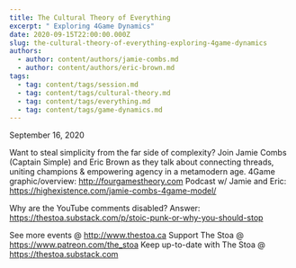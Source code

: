```yaml
---
title: The Cultural Theory of Everything
excerpt: " Exploring 4Game Dynamics"
date: 2020-09-15T22:00:00.000Z
slug: the-cultural-theory-of-everything-exploring-4game-dynamics
authors:
  - author: content/authors/jamie-combs.md
  - author: content/authors/eric-brown.md
tags:
  - tag: content/tags/session.md
  - tag: content/tags/cultural-theory.md
  - tag: content/tags/everything.md
  - tag: content/tags/game-dynamics.md
---
```


September 16, 2020

Want to steal simplicity from the far side of complexity? 
Join Jamie Combs (Captain Simple) and Eric Brown as they talk about connecting threads, uniting champions & empowering agency in a metamodern age.
4Game graphic/overview: http://fourgamestheory.com
Podcast w/ Jamie and Eric: https://highexistence.com/jamie-combs-4game-model/

Why are the YouTube comments disabled? Answer: https://thestoa.substack.com/p/stoic-punk-or-why-you-should-stop

See more events @ http://www.thestoa.ca
Support The Stoa @ https://www.patreon.com/the_stoa
Keep up-to-date with The Stoa @ https://thestoa.substack.com
